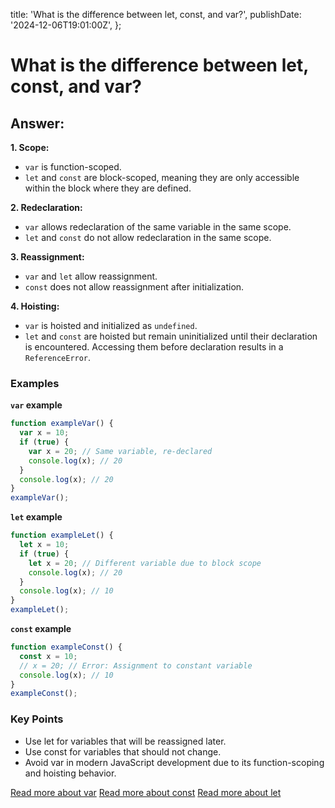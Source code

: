   title: 'What is the difference between let, const, and var?',
  publishDate: '2024-12-06T19:01:00Z',
};

# What is the difference between let, const, and var?

## Answer:

**1. Scope:**

- `var` is function-scoped.
- `let` and `const` are block-scoped, meaning they are only accessible within the block where they are defined.

**2. Redeclaration:**

- `var` allows redeclaration of the same variable in the same scope.
- `let` and `const` do not allow redeclaration in the same scope.

**3. Reassignment:**

- `var` and `let` allow reassignment.
- `const` does not allow reassignment after initialization.

**4. Hoisting:**

- `var` is hoisted and initialized as `undefined`.
- `let` and `const` are hoisted but remain uninitialized until their declaration is encountered. Accessing them before declaration results in a `ReferenceError`.

### Examples

**`var` example**

```javascript
function exampleVar() {
  var x = 10;
  if (true) {
    var x = 20; // Same variable, re-declared
    console.log(x); // 20
  }
  console.log(x); // 20
}
exampleVar();
```

**`let` example**

```javascript
function exampleLet() {
  let x = 10;
  if (true) {
    let x = 20; // Different variable due to block scope
    console.log(x); // 20
  }
  console.log(x); // 10
}
exampleLet();
```

**`const` example**

```javascript
function exampleConst() {
  const x = 10;
  // x = 20; // Error: Assignment to constant variable
  console.log(x); // 10
}
exampleConst();
```

### Key Points

- Use let for variables that will be reassigned later.
- Use const for variables that should not change.
- Avoid var in modern JavaScript development due to its function-scoping and hoisting behavior.

[Read more about var](https://developer.mozilla.org/docs/Web/JavaScript/Reference/Statements/var)
[Read more about const](https://developer.mozilla.org/docs/Web/JavaScript/Reference/Statements/const)
[Read more about let](https://developer.mozilla.org/docs/Web/JavaScript/Reference/Statements/let)

